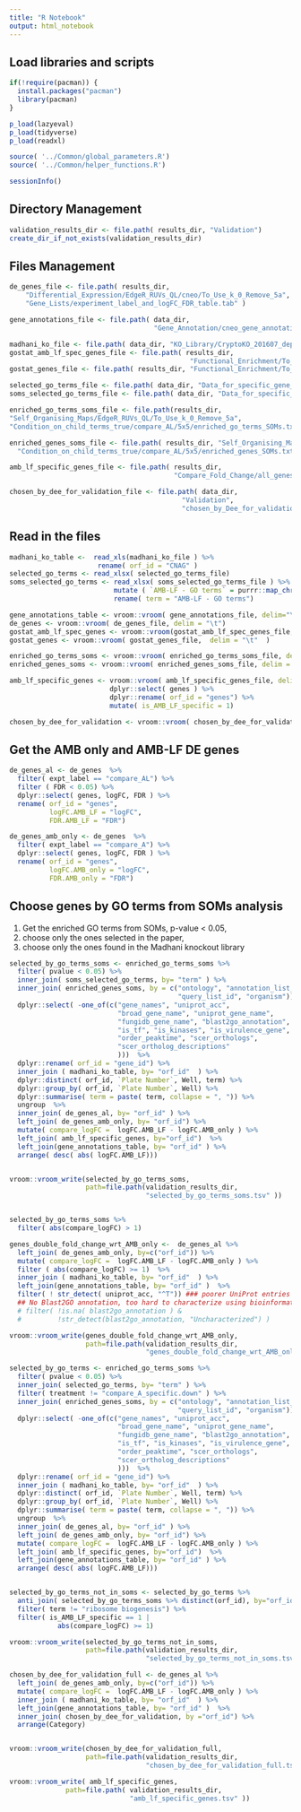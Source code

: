 ```yaml
---
title: "R Notebook"
output: html_notebook
---
```


## Load libraries and scripts
```r

if(!require(pacman)) {
  install.packages("pacman")
  library(pacman)
}

p_load(lazyeval)
p_load(tidyverse)
p_load(readxl)

source( '../Common/global_parameters.R')
source( '../Common/helper_functions.R')

sessionInfo()

```

## Directory Management 
```r
validation_results_dir <- file.path( results_dir, "Validation") 
create_dir_if_not_exists(validation_results_dir)

```

## Files Management 
```r

de_genes_file <- file.path( results_dir, 
    "Differential_Expression/EdgeR_RUVs_QL/cneo/To_Use_k_0_Remove_5a",
    "Gene_Lists/experiment_label_and_logFC_FDR_table.tab" ) 

gene_annotations_file <- file.path( data_dir, 
                                    "Gene_Annotation/cneo_gene_annotation_summary.txt" )

madhani_ko_file <- file.path( data_dir, "KO_Library/CryptoKO_201607_deposit_Madhani_Lab.xls" )  
gostat_amb_lf_spec_genes_file <- file.path( results_dir,
                                             "Functional_Enrichment/To_Use_k_0_Remove_5a/GOStat_AMB_LF_set/enriched_genes_global.txt") 
gostat_genes_file <- file.path( results_dir, "Functional_Enrichment/To_Use_k_0_Remove_5a/GOStat/enriched_genes_global.txt") 

selected_go_terms_file <- file.path( data_dir, "Data_for_specific_gene_sets/Selected_GO_terms.xlsx" )   
soms_selected_go_terms_file <- file.path( data_dir, "Data_for_specific_gene_sets/SOMS_selected_GO_terms.xlsx" )  

enriched_go_terms_soms_file <- file.path(results_dir, 
"Self_Organising_Maps/EdgeR_RUVs_QL/To_Use_k_0_Remove_5a", 
"Condition_on_child_terms_true/compare_AL/5x5/enriched_go_terms_SOMs.txt")

enriched_genes_soms_file <- file.path( results_dir, "Self_Organising_Maps/EdgeR_RUVs_QL/To_Use_k_0_Remove_5a", 
  "Condition_on_child_terms_true/compare_AL/5x5/enriched_genes_SOMs.txt") 

amb_lf_specific_genes_file <- file.path( results_dir, 
                                         "Compare_Fold_Change/all_genes_specific_to_AL.tab")

chosen_by_dee_for_validation_file <- file.path( data_dir, 
                                           "Validation", 
                                           "chosen_by_Dee_for_validations.csv")

```

## Read in the files 
```r

madhani_ko_table <-  read_xls(madhani_ko_file ) %>%
                      rename( orf_id = "CNAG" )
selected_go_terms <- read_xlsx( selected_go_terms_file)
soms_selected_go_terms <- read_xlsx( soms_selected_go_terms_file ) %>%
                          mutate ( `AMB-LF - GO terms` = purrr::map_chr( `AMB-LF - GO terms`, tolower ) ) %>%
                          rename( term = "AMB-LF - GO terms")

gene_annotations_table <- vroom::vroom( gene_annotations_file, delim="\t")
de_genes <- vroom::vroom( de_genes_file, delim = "\t")
gostat_amb_lf_spec_genes <- vroom::vroom(gostat_amb_lf_spec_genes_file,  delim = "\t" )
gostat_genes <- vroom::vroom( gostat_genes_file,  delim = "\t"  )

enriched_go_terms_soms <- vroom::vroom( enriched_go_terms_soms_file, delim="\t")
enriched_genes_soms <- vroom::vroom( enriched_genes_soms_file, delim = "\t")

amb_lf_specific_genes <- vroom::vroom( amb_lf_specific_genes_file, delim="\t" )  %>%
                         dplyr::select( genes ) %>%
                         dplyr::rename( orf_id = "genes") %>%
                         mutate( is_AMB_LF_specific = 1)

chosen_by_dee_for_validation <- vroom::vroom( chosen_by_dee_for_validation_file)


```

## Get the AMB only and AMB-LF DE genes
```r

de_genes_al <- de_genes  %>%
  filter( expt_label == "compare_AL") %>%
  filter ( FDR < 0.05) %>%
  dplyr::select( genes, logFC, FDR ) %>%
  rename( orf_id = "genes",
          logFC.AMB_LF = "logFC",
          FDR.AMB_LF = "FDR")

de_genes_amb_only <- de_genes  %>%
  filter( expt_label == "compare_A") %>%
  dplyr::select( genes, logFC, FDR ) %>%
  rename( orf_id = "genes",
          logFC.AMB_only = "logFC",
          FDR.AMB_only = "FDR")
```

## Choose genes by GO terms from SOMs analysis
1. Get the enriched GO terms from SOMs, p-value < 0.05, 
2. choose only the ones selected in the paper, 
3. choose only the ones found in the Madhani knockout library

```r
selected_by_go_terms_soms <- enriched_go_terms_soms %>%
  filter( pvalue < 0.05) %>%
  inner_join( soms_selected_go_terms, by= "term" ) %>%
  inner_join( enriched_genes_soms, by = c("ontology", "annotation_list_id", 
                                          "query_list_id", "organism")) %>%
  dplyr::select( -one_of(c("gene_names", "uniprot_acc",
                           "broad_gene_name", "uniprot_gene_name",
                           "fungidb_gene_name", "blast2go_annotation",
                           "is_tf", "is_kinases", "is_virulence_gene",
                           "order_peaktime", "scer_orthologs",
                           "scer_ortholog_descriptions"
                           )))  %>%
  dplyr::rename( orf_id = "gene_id") %>%
  inner_join ( madhani_ko_table, by= "orf_id"  ) %>%
  dplyr::distinct( orf_id, `Plate Number`, Well, term) %>%
  dplyr::group_by( orf_id, `Plate Number`, Well) %>%
  dplyr::summarise( term = paste( term, collapse = ", ")) %>%
  ungroup  %>%
  inner_join( de_genes_al, by= "orf_id" ) %>%
  left_join( de_genes_amb_only, by= "orf_id") %>%  
  mutate( compare_logFC =  logFC.AMB_LF - logFC.AMB_only ) %>%
  left_join( amb_lf_specific_genes, by="orf_id")  %>%
  left_join(gene_annotations_table, by= "orf_id" ) %>%
  arrange( desc( abs( logFC.AMB_LF)))


vroom::vroom_write(selected_by_go_terms_soms, 
                   path=file.path(validation_results_dir, 
                                  "selected_by_go_terms_soms.tsv" ))


selected_by_go_terms_soms %>%
  filter( abs(compare_logFC) > 1)

```



```r
genes_double_fold_change_wrt_AMB_only <-  de_genes_al %>%
  left_join( de_genes_amb_only, by=c("orf_id")) %>%
  mutate( compare_logFC =  logFC.AMB_LF - logFC.AMB_only ) %>%
  filter ( abs(compare_logFC) >= 1)  %>%
  inner_join ( madhani_ko_table, by= "orf_id"  ) %>%
  left_join(gene_annotations_table, by= "orf_id" )  %>%
  filter( ! str_detect( uniprot_acc, "^T")) ### poorer UniProt entries 
  ## No Blast2GO annotation, too hard to characterize using bioinformatics tools
  # filter( !is.na( blast2go_annotation ) & 
  #         !str_detect(blast2go_annotation, "Uncharacterized") ) 

vroom::vroom_write(genes_double_fold_change_wrt_AMB_only, 
                   path=file.path(validation_results_dir, 
                                  "genes_double_fold_change_wrt_AMB_only.tsv" ))

```



```r


selected_by_go_terms <- enriched_go_terms_soms %>%
  filter( pvalue < 0.05) %>%
  inner_join( selected_go_terms, by= "term" ) %>%
  filter( treatment != "compare_A_specific.down" ) %>%
  inner_join( enriched_genes_soms, by = c("ontology", "annotation_list_id", 
                                          "query_list_id", "organism")) %>%
  dplyr::select( -one_of(c("gene_names", "uniprot_acc",
                           "broad_gene_name", "uniprot_gene_name",
                           "fungidb_gene_name", "blast2go_annotation",
                           "is_tf", "is_kinases", "is_virulence_gene",
                           "order_peaktime", "scer_orthologs",
                           "scer_ortholog_descriptions"
                           )))  %>%
  dplyr::rename( orf_id = "gene_id") %>%
  inner_join ( madhani_ko_table, by= "orf_id"  ) %>%
  dplyr::distinct( orf_id, `Plate Number`, Well, term) %>%
  dplyr::group_by( orf_id, `Plate Number`, Well) %>%
  dplyr::summarise( term = paste( term, collapse = ", ")) %>%
  ungroup  %>%
  inner_join( de_genes_al, by= "orf_id" ) %>%
  left_join( de_genes_amb_only, by= "orf_id") %>%  
  mutate( compare_logFC =  logFC.AMB_LF - logFC.AMB_only ) %>%
  left_join( amb_lf_specific_genes, by="orf_id")  %>%
  left_join(gene_annotations_table, by= "orf_id" ) %>%
  arrange( desc( abs( logFC.AMB_LF)))


selected_by_go_terms_not_in_soms <- selected_by_go_terms %>%
  anti_join( selected_by_go_terms_soms %>% distinct(orf_id), by="orf_id"  ) %>%
  filter( term != "ribosome biogenesis") %>%
  filter( is_AMB_LF_specific == 1 |
            abs(compare_logFC) >= 1)

vroom::vroom_write(selected_by_go_terms_not_in_soms, 
                   path=file.path(validation_results_dir, 
                                  "selected_by_go_terms_not_in_soms.tsv" ))

```

```r

chosen_by_dee_for_validation_full <- de_genes_al %>%
  left_join( de_genes_amb_only, by=c("orf_id")) %>%
  mutate( compare_logFC =  logFC.AMB_LF - logFC.AMB_only ) %>%
  inner_join ( madhani_ko_table, by= "orf_id"  ) %>%
  left_join(gene_annotations_table, by= "orf_id" )  %>%
  inner_join( chosen_by_dee_for_validation, by ="orf_id") %>%
  arrange(Category)


vroom::vroom_write(chosen_by_dee_for_validation_full, 
                   path=file.path(validation_results_dir, 
                                  "chosen_by_dee_for_validation_full.tsv" ))

```


```r
vroom::vroom_write( amb_lf_specific_genes,   
              path=file.path( validation_results_dir, 
                              "amb_lf_specific_genes.tsv" ))
```















